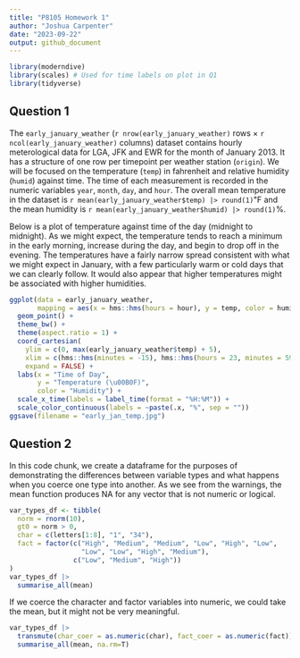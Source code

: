 ```yaml
---
title: "P8105 Homework 1"
author: "Joshua Carpenter"
date: "2023-09-22"
output: github_document
---
```


```r
library(moderndive)
library(scales) # Used for time labels on plot in Q1
library(tidyverse)
```


## Question 1
The `early_january_weather` (`r nrow(early_january_weather)` rows &#215; `r ncol(early_january_weather)` columns) dataset contains hourly meterological data for LGA, JFK and EWR for the month of January 2013. It has a structure of one row per timepoint per weather station (`origin`). We will be focused on the temperature (`temp`) in fahrenheit and relative humidity (`humid`) against time. The time of each measurement is recorded in the numeric variables `year`, `month`, `day`, and `hour`. The overall mean temperature in the dataset is `r mean(early_january_weather$temp) |> round(1)`&#8457; and the mean humidity is `r mean(early_january_weather$humid) |> round(1)`%.

Below is a plot of temperature against time of the day (midnight to midnight). As we might expect, the temperature tends to reach a minimum in the early morning, increase during the day, and begin to drop off in the evening. The temperatures have a fairly narrow spread consistent with what we might expect in January, with a few particularly warm or cold days that we can clearly follow. It would also appear that higher temperatures might be associated with higher humidities.

```r
ggplot(data = early_january_weather, 
       mapping = aes(x = hms::hms(hours = hour), y = temp, color = humid)) +
  geom_point() +
  theme_bw() +
  theme(aspect.ratio = 1) +
  coord_cartesian(
    ylim = c(0, max(early_january_weather$temp) + 5), 
    xlim = c(hms::hms(minutes = -15), hms::hms(hours = 23, minutes = 59)), 
    expand = FALSE) +
  labs(x = "Time of Day", 
       y = "Temperature (\u00B0F)", 
       color = "Humidity") +
  scale_x_time(labels = label_time(format = "%H:%M")) +
  scale_color_continuous(labels = ~paste(.x, "%", sep = ""))
ggsave(filename = "early_jan_temp.jpg")
```


## Question 2
In this code chunk, we create a dataframe for the purposes of demonstrating the differences between variable types and what happens when you coerce one type into another. As we see from the warnings, the mean function produces NA for any vector that is not numeric or logical.
```r
var_types_df <- tibble(
  norm = rnorm(10),
  gt0 = norm > 0,
  char = c(letters[1:8], "1", "34"),
  fact = factor(c("High", "Medium", "Medium", "Low", "High", "Low", 
                  "Low", "Low", "High", "Medium"), 
                c("Low", "Medium", "High"))
)
var_types_df |>
  summarise_all(mean)
```

If we coerce the character and factor variables into numeric, we could take the mean, but it might not be very meaningful.
```r
var_types_df |>
  transmute(char_coer = as.numeric(char), fact_coer = as.numeric(fact)) |>
  summarise_all(mean, na.rm=T)
```


